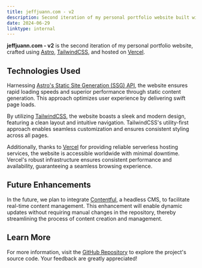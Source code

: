 ```yaml
---
title: jeffjuann.com - v2
description: Second iteration of my personal portfolio website built with Astro, TailwindCSS, and hosted on Vercel.
date: 2024-06-29
linktype: internal
---
```


**jeffjuann.com - v2** is the second iteration of my personal portfolio website, crafted using [Astro](https://astro.build), [TailwindCSS](https://tailwindcss.com), and hosted on [Vercel](https://vercel.com). 

## Technologies Used

Harnessing [Astro's Static Site Generation (SSG) API](https://docs.astro.build/en/guides/routing/#static-ssg-mode), the website ensures rapid loading speeds and superior performance through static content generation. This approach optimizes user experience by delivering swift page loads.

By utilizing [TailwindCSS](https://tailwindcss.com), the website boasts a sleek and modern design, featuring a clean layout and intuitive navigation. TailwindCSS's utility-first approach enables seamless customization and ensures consistent styling across all pages.

Additionally, thanks to [Vercel](https://vercel.com) for providing reliable serverless hosting services, the website is accessible worldwide with minimal downtime. Vercel's robust infrastructure ensures consistent performance and availability, guaranteeing a seamless browsing experience.

## Future Enhancements

In the future, we plan to integrate [Contentful](https://www.contentful.com/), a headless CMS, to facilitate real-time content management. This enhancement will enable dynamic updates without requiring manual changes in the repository, thereby streamlining the process of content creation and management.

## Learn More

For more information, visit the [GitHub Repository](https://github.com/jeffjuann/jeffjuann.com) to explore the project's source code. Your feedback are greatly appreciated! 
